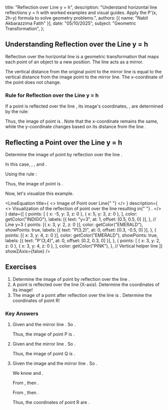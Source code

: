 
  title: "Reflection over Line y = h",
  description: "Understand horizontal line reflections y = h with worked examples and visual guides. Apply the P'(x, 2h-y) formula to solve geometry problems.",
  authors: [{ name: "Nabil Akbarazzima Fatih" }],
  date: "05/10/2025",
  subject: "Geometric Transformation",
};

## Understanding Reflection over the Line y = h

Reflection over the horizontal line <InlineMath math="y = h" /> is a geometric transformation that maps each point of an object to a new position. The line <InlineMath math="y = h" /> acts as a mirror.

The vertical distance from the original point to the mirror line is equal to the vertical distance from the image point to the mirror line. The x-coordinate of the point does not change.

### Rule for Reflection over the Line y = h

If a point <InlineMath math="P(x, y)" /> is reflected over the line <InlineMath math="y = h" />, its image's coordinates, <InlineMath math="P'(x', y')" />, are determined by the rule:

<div className="flex flex-col gap-4">
  <BlockMath math="x' = x" />
  <BlockMath math="y' = 2h - y" />
</div>

Thus, the image of point <InlineMath math="P(x, y)" /> is <InlineMath math="P'(x, 2h - y)" />. Note that the x-coordinate remains the same, while the y-coordinate changes based on its distance from the line <InlineMath math="y=h" />.

## Reflecting a Point over the Line y = h

Determine the image of point <InlineMath math="P(3,2)" /> by reflection over the line <InlineMath math="y=3" />.

In this case, <InlineMath math="x=3" />, <InlineMath math="y=2" />, and <InlineMath math="h=3" />.

Using the rule <InlineMath math="P'(x, 2h - y)" />:

<div className="flex flex-col gap-4">
  <BlockMath math="x' = 3" />
  <BlockMath math="y' = 2(3) - 2 = 6 - 2 = 4" />
</div>

Thus, the image of point <InlineMath math="P(3,2)" /> is <InlineMath math="P'(3,4)" />.

Now, let's visualize this example.

<LineEquation
  title={
    <>
      Image of Point <InlineMath math="P(3,2)" /> over Line{" "}
      <InlineMath math="y=3" />
    </>
  }
  description={
    <>
      Visualization of the reflection of point <InlineMath math="P(3,2)" /> over
      the line <InlineMath math="y=3" /> resulting in{" "}
      <InlineMath math="P'(3,4)" />.
    </>
  }
  data={[
    {
      points: [
        { x: -5, y: 3, z: 0 },
        { x: 5, y: 3, z: 0 },
      ],
      color: getColor("INDIGO"),
      labels: [{ text: "y=3", at: 1, offset: [0.5, 0.5, 0] }],
    }, // Line y=3
    {
      points: [{ x: 3, y: 2, z: 0 }],
      color: getColor("EMERALD"),
      showPoints: true,
      labels: [{ text: "P(3,2)", at: 0, offset: [0.3, -0.5, 0] }],
    },
    {
      points: [{ x: 3, y: 4, z: 0 }],
      color: getColor("EMERALD"),
      showPoints: true,
      labels: [{ text: "P'(3,4)", at: 0, offset: [0.2, 0.3, 0] }],
    },
    {
      points: [
        { x: 3, y: 2, z: 0 },
        { x: 3, y: 4, z: 0 },
      ],
      color: getColor("PINK"),
    }, // Vertical helper line
  ]}
  showZAxis={false}
/>

## Exercises

1.  Determine the image of point <InlineMath math="P(5,-4)" /> by reflection over the line <InlineMath math="y=-2" />.
2.  A point <InlineMath math="Q(-1, -3)" /> is reflected over the line <InlineMath math="y=0" /> (X-axis). Determine the coordinates of its image!
3.  The image of a point <InlineMath math="R(x,y)" /> after reflection over the line <InlineMath math="y=4" /> is <InlineMath math="R'(-2,5)" />. Determine the coordinates of point R!

### Key Answers

1.  Given <InlineMath math="P(5,-4)" /> and the mirror line <InlineMath math="y=-2" />. So <InlineMath math="x=5, y=-4, h=-2" />.

    <div className="flex flex-col gap-4">
      <BlockMath math="x' = x = 5" />
      <BlockMath math="y' = 2h - y = 2(-2) - (-4) = -4 + 4 = 0" />
    </div>

    Thus, the image of point P is <InlineMath math="P'(5,0)" />.

2.  Given <InlineMath math="Q(-1, -3)" /> and the mirror line <InlineMath math="y=0" />. So <InlineMath math="x=-1, y=-3, h=0" />.

    <div className="flex flex-col gap-4">
      <BlockMath math="x' = x = -1" />
      <BlockMath math="y' = 2h - y = 2(0) - (-3) = 0 + 3 = 3" />
    </div>

    Thus, the image of point Q is <InlineMath math="Q'(-1,3)" />.

3.  Given the image <InlineMath math="R'(-2,5)" /> and the mirror line <InlineMath math="y=4" />. So <InlineMath math="x'=-2, y'=5, h=4" />.

    We know <InlineMath math="x' = x" /> and <InlineMath math="y' = 2h - y" />.

    From <InlineMath math="x' = x" />, then <InlineMath math="x = -2" />.

    From <InlineMath math="y' = 2h - y" />, then <InlineMath math="5 = 2(4) - y" />.

    <div className="flex flex-col gap-4">
      <BlockMath math="5 = 8 - y" />
      <BlockMath math="y = 8 - 5" />
      <BlockMath math="y = 3" />
    </div>

    Thus, the coordinates of point R are <InlineMath math="R(-2,3)" />.
